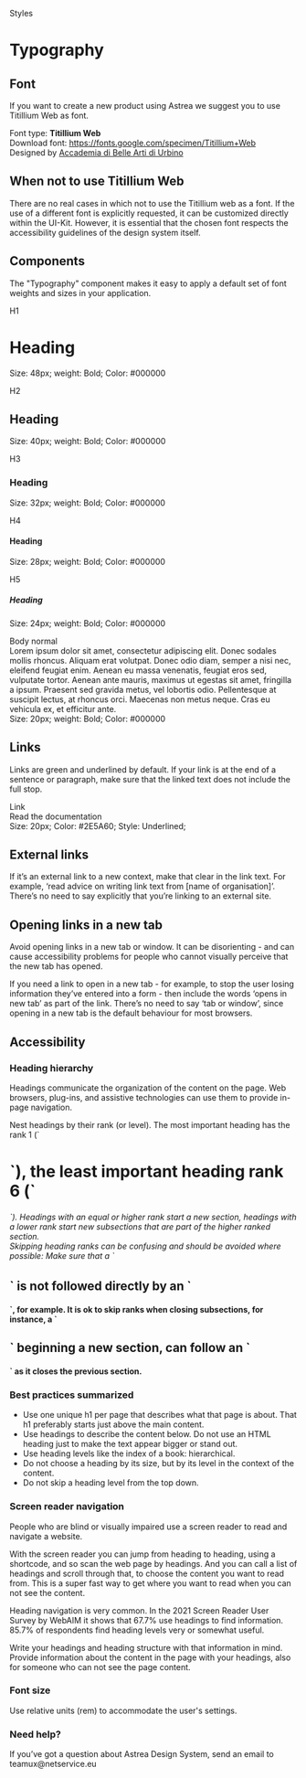 
<p>Styles</p>
<h1>Typography</h1>

<h2>Font</h2>
<p>If you want to create a new product using Astrea we suggest you to use Titillium Web as font.</p>
<p>
      Font type: <strong>Titillium Web</strong><br />
      Download font: <a style={{ color: '#2E5A60', textDecoration: 'underline' }} href="https://fonts.google.com/specimen/Titillium+Web">https://fonts.google.com/specimen/Titillium+Web</a><br />
      Designed by <a style={{ color: '#2E5A60', textDecoration: 'underline' }} href="https://www.accademiadiurbino.it/">Accademia di Belle Arti di Urbino</a>
</p>

<h2>When not to use Titillium Web</h2>
<p>There are no real cases in which not to use the Titillium web as a font. If the use of a different font is explicitly requested, it can be customized directly within the UI-Kit. However, it is essential that the chosen font respects the accessibility guidelines of the design system itself.</p>

<h2>Components</h2>
<p>The "Typography" component makes it easy to apply a default set of font weights and sizes in your application.</p>

<p>
      H1<br />
      <h1>Heading<br /></h1>
      Size: 48px; weight: Bold; Color: #000000
</p>

<p>
      H2<br />
      <h2>Heading<br /></h2>
      Size: 40px; weight: Bold; Color: #000000
</p>

<p>
      H3<br />
      <h3>Heading<br /></h3>
      Size: 32px; weight: Bold; Color: #000000
</p>

<p>
      H4<br />
      <h4>Heading<br /></h4>
      Size: 28px; weight: Bold; Color: #000000
</p>

<p>
      H5<br />
      <h5>Heading<br /></h5>
      Size: 24px; weight: Bold; Color: #000000
</p>

<p>
      Body normal<br />
      Lorem ipsum dolor sit amet, consectetur adipiscing elit. Donec sodales mollis rhoncus. Aliquam erat volutpat. Donec odio diam, semper a nisi nec, eleifend feugiat enim. Aenean eu massa venenatis, feugiat eros sed, vulputate tortor. Aenean ante mauris, maximus ut egestas sit amet, fringilla a ipsum. Praesent sed gravida metus, vel lobortis odio. Pellentesque at suscipit lectus, at rhoncus orci. Maecenas non metus neque. Cras eu vehicula ex, et efficitur ante.<br />
      Size: 20px; weight: Bold; Color: #000000
</p>

<h2>Links</h2>
<p>Links are green and underlined by default. If your link is at the end of a sentence or paragraph, make sure that the linked text does not include the full stop.</p>

<p>
      Link<br />
      <a style={{ color: '#2E5A60', textDecoration: 'underline' }} >Read the documentation</a><br />
      Size: 20px; Color: #2E5A60; Style: Underlined;
</p>

<h2>External links</h2>
<p>If it’s an external link to a new context, make that clear in the link text. For example, ‘read advice on writing link text from [name of organisation]’. There’s no need to say explicitly that you’re linking to an external site.</p>

<h2>Opening links in a new tab</h2>
<p>Avoid opening links in a new tab or window. It can be disorienting - and can cause accessibility problems for people who cannot visually perceive that the new tab has opened.</p>
<p>If you need a link to open in a new tab - for example, to stop the user losing information they’ve entered into a form - then include the words ‘opens in new tab’ as part of the link. There’s no need to say ‘tab or window’, since opening in a new tab is the default behaviour for most browsers.</p>

<h2>Accessibility</h2>
<h3>Heading hierarchy</h3>
<p>Headings communicate the organization of the content on the page. Web browsers, plug-ins, and assistive technologies can use them to provide in-page navigation.</p>
<p>Nest headings by their rank (or level). The most important heading has the rank 1 (`<h1>`), the least important heading rank 6 (`<h6>`). Headings with an equal or higher rank start a new section, headings with a lower rank start new subsections that are part of the higher ranked section.<br />
Skipping heading ranks can be confusing and should be avoided where possible: Make sure that a `<h2>` is not followed directly by an `<h4>`, for example. It is ok to skip ranks when closing subsections, for instance, a `<h2>` beginning a new section, can follow an `<h4>` as it closes the previous section.</p>

<h3>Best practices summarized</h3>
<ul>
  <li>Use one unique h1 per page that describes what that page is about. That h1 preferably starts just above the main content.</li>
  <li>Use headings to describe the content below. Do not use an HTML heading just to make the text appear bigger or stand out.</li>
	<li>Use heading levels like the index of a book: hierarchical.</li>
	<li>Do not choose a heading by its size, but by its level in the context of the content.</li>
	<li>Do not skip a heading level from the top down.</li>
</ul>

<p>
      <h3>Screen reader navigation<br /></h3>
     People who are blind or visually impaired use a screen reader to read and navigate a website.
</p>
<p>With the screen reader you can jump from heading to heading, using a shortcode, and so scan the web page by headings. And you can call a list of headings and scroll through that, to choose the content you want to read from. This is a super fast way to get where you want to read when you can not see the content.</p>
<p>Heading navigation is very common. In the 2021 Screen Reader User Survey by WebAIM it shows that 67.7% use headings to find information. 85.7% of respondents find heading levels very or somewhat useful.</p>
<p>Write your headings and heading structure with that information in mind. Provide information about the content in the page with your headings, also for someone who can not see the page content.</p>

<p>
      <h3>Font size<br /></h3>
     Use relative units (rem) to accommodate the user's settings.
</p>

<p>
      <h3>Need help?<br /></h3>
     If you’ve got a question about Astrea Design System, send an email to <a style={{ color: '#2E5A60', textDecoration: 'underline' }} >teamux@netservice.eu</a>
</p>